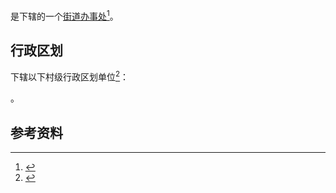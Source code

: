 {{中国乡级行政区|50/02/40/002/000}}

'''{{PAGENAMEBASE}}'''是{{PRC admin/fullname|50/02/40/002/000|3}}下辖的一个[[街道办事处|街道办事处]]<ref>{{PRC admin/ref sgc|{{PRC admin/parent|50/02/40/002/000}}}}</ref>。

== 行政区划 ==
{{PAGENAMEBASE}}下辖以下村级行政区划单位<ref>{{PRC admin/ref sgc|50/02/40/002/000}}</ref>：

{{PRC admin/children|50/02/40/002/000}}。

== 参考资料 ==
{{reflist}}

{{重庆行政区划小作品}}
{{PRC admin/navcat|50/02/40/002/000}}